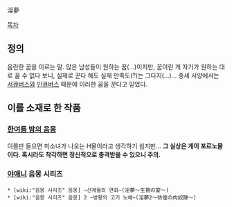 淫夢

[[목차]]
== 정의 ==
음란한 꿈을 이르는 말. 많은 남성들이 원하는 꿈(...)이지만, 꿈이란 게 자기가 원하는 대로 꿀 수 없다 보니, 실제로 꾼다 해도 실제 만족도(?)는 그다지(...)...
중세 서양에서는 [[서큐버스]]와 [[인큐버스]] 때문에 이러한 꿈을 꾼다고 믿었다.

== 이를 소재로 한 작품 ==
=== [[한여름 밤의 음몽]] ===
이름만 들으면 미소녀가 나오는 H물이라고 생각하기 쉽지만...
'''그 실상은 게이 포르노물이다. 혹시라도 착각하면 정신적으로 충격받을 수 있으니 주의.'''

=== [[야애니]] 음몽 시리즈  ===
 * [wiki:"음몽 시리즈" 음몽] ~산제물의 연회~(淫夢～生贄の宴～)
 * [wiki:"음몽 시리즈" 음몽] 2 ~방황의 고기 노예~(淫夢2～彷徨の肉奴隷～)
